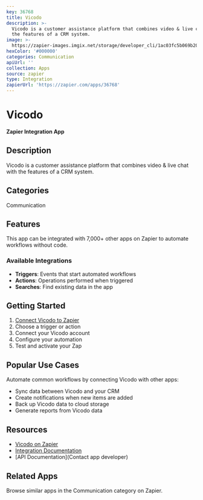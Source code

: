 ```yaml
---
key: 36768
title: Vicodo
description: >-
  Vicodo is a customer assistance platform that combines video & live chat with
  the features of a CRM system.
image: >-
  https://zapier-images.imgix.net/storage/developer_cli/1ac03fc5b069b20c610edfab3e1adc58.png?auto=format%2Ccompress&ixlib=python-3.0.0&q=50
hexColor: '#000000'
categories: Communication
apiUrl: ''
collection: Apps
source: zapier
type: Integration
zapierUrl: 'https://zapier.com/apps/36768'
---
```

# Vicodo

**Zapier Integration App**

## Description

Vicodo is a customer assistance platform that combines video & live chat with the features of a CRM system.

## Categories

Communication

## Features

This app can be integrated with 7,000+ other apps on Zapier to automate workflows without code.

### Available Integrations

- **Triggers**: Events that start automated workflows
- **Actions**: Operations performed when triggered
- **Searches**: Find existing data in the app

## Getting Started

1. [Connect Vicodo to Zapier](https://zapier.com/apps/36768)
2. Choose a trigger or action
3. Connect your Vicodo account
4. Configure your automation
5. Test and activate your Zap

## Popular Use Cases

Automate common workflows by connecting Vicodo with other apps:

- Sync data between Vicodo and your CRM
- Create notifications when new items are added
- Back up Vicodo data to cloud storage
- Generate reports from Vicodo data

## Resources

- [Vicodo on Zapier](https://zapier.com/apps/36768)
- [Integration Documentation](https://zapier.com/apps/36768/integrations)
- [API Documentation](Contact app developer)

## Related Apps

Browse similar apps in the Communication category on Zapier.
